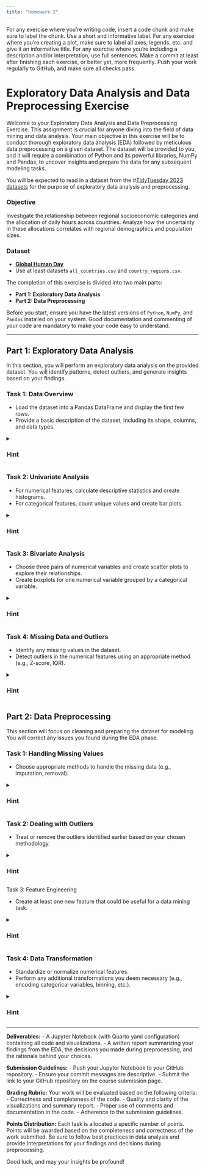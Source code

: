 ```yaml
---
title: "Homework 2"
---
```


For any exercise where you're writing code, insert a code chunk and make sure to label the chunk. Use a short and informative label. For any exercise where you're creating a plot, make sure to label all axes, legends, etc. and give it an informative title. For any exercise where you're including a description and/or interpretation, use full sentences. Make a commit at least after finishing each exercise, or better yet, more frequently. Push your work regularly to GitHub, and make sure all checks pass.

# Exploratory Data Analysis and Data Preprocessing Exercise

Welcome to your Exploratory Data Analysis and Data Preprocessing Exercise. This assignment is crucial for anyone diving into the field of data mining and data analysis. Your main objective in this exercise will be to conduct thorough exploratory data analysis (EDA) followed by meticulous data preprocessing on a given dataset. The dataset will be provided to you, and it will require a combination of Python and its powerful libraries, NumPy and Pandas, to uncover insights and prepare the data for any subsequent modeling tasks.

You will be expected to read in a dataset from the \#[TidyTuesday 2023 datasets](https://github.com/rfordatascience/tidytuesday/tree/master/data/2023) for the purpose of exploratory data analysis and preprocessing.

### Objective

Investigate the relationship between regional socioeconomic categories and the allocation of daily hours across countries. Analyze how the uncertainty in these allocations correlates with regional demographics and population sizes.

### Dataset

-   [**Global Human Day**](https://github.com/rfordatascience/tidytuesday/tree/master/data/2023/2023-09-12)
-   Use at least datasets `all_countries.csv` and `country_regions.csv`.

The completion of this exercise is divided into two main parts:

-   **Part 1: Exploratory Data Analysis**
-   **Part 2: Data Preprocessing**

Before you start, ensure you have the latest versions of `Python`, `NumPy`, and `Pandas` installed on your system. Good documentation and commenting of your code are mandatory to make your code easy to understand.

------------------------------------------------------------------------

## Part 1: Exploratory Data Analysis

In this section, you will perform an exploratory data analysis on the provided dataset. You will identify patterns, detect outliers, and generate insights based on your findings.

### Task 1: Data Overview

-   Load the dataset into a Pandas DataFrame and display the first few rows.
-   Provide a basic description of the dataset, including its shape, columns, and data types.

<details>

<summary>

<h3><b>Hint</b></h3>

</summary>

-   Use functions like `.head()`, `.shape`, `.columns`, and `.dtypes` to get an overview of your DataFrame.
-   Remember that `.info()` can be used to get a concise summary of the DataFrame including the non-null count and type of each column.

</details>

### Task 2: Univariate Analysis

-   For numerical features, calculate descriptive statistics and create histograms.
-   For categorical features, count unique values and create bar plots.

<details>

<summary>

<h3><b>Hint</b></h3>

</summary>

-   Use `.describe()` for a quick statistical summary of the numerical features.
-   Utilize `matplotlib` or `seaborn` libraries to create histograms (`hist()` or `sns.histplot()`).
-   For categorical data, `value_counts()` can help in understanding the distribution of classes, and you can plot the results using `bar()` or `sns.countplot()`.

</details>

### Task 3: Bivariate Analysis

-   Choose three pairs of numerical variables and create scatter plots to explore their relationships.
-   Create boxplots for one numerical variable grouped by a categorical variable.

<details>

<summary>

<h3><b>Hint</b></h3>

</summary>

-   When creating scatter plots with `plt.scatter()` or `sns.scatterplot()`, it might be helpful to color points by a third categorical variable using the hue parameter in Seaborn.
-   Use `sns.boxplot()` to create boxplots. Consider using the hue parameter if you have sub-categories within your categorical variable.

</details>

### Task 4: Missing Data and Outliers

-   Identify any missing values in the dataset.
-   Detect outliers in the numerical features using an appropriate method (e.g., Z-score, IQR).

<details>

<summary>

<h3><b>Hint</b></h3>

</summary>

-   The `.isnull()` method chained with `.sum()` can help identify missing values.
-   Consider using the `scipy.stats` module for Z-score computation or the `IQR` which is the range between the first and third quartile of your data distribution for outlier detection.

</details>

## Part 2: Data Preprocessing

This section will focus on cleaning and preparing the dataset for modeling. You will correct any issues you found during the EDA phase.

### Task 1: Handling Missing Values

-   Choose appropriate methods to handle the missing data (e.g., imputation, removal).

<details>

<summary>

<h3><b>Hint</b></h3>

</summary>

-   Imputation methods could involve using `.fillna()` with measures like mean (`data.mean()`) for numerical columns and mode (`data.mode().iloc[0]`) for categorical columns.
-   For removal, `.dropna()` is straightforward but consider the impact on your dataset size.

</details>

### Task 2: Dealing with Outliers

-   Treat or remove the outliers identified earlier based on your chosen methodology.

<details>

<summary>

<h3><b>Hint</b></h3>

</summary>

-   For outlier removal, you may use boolean indexing based on Z-scores or IQR to filter your data.
-   If you don't want to remove outliers, consider transforming them using methods such as log transformation.

</details>Task 3: Feature Engineering

-   Create at least one new feature that could be useful for a data mining task.

<details>

<summary>

<h3><b>Hint</b></h3>

</summary>

-   Think about the domain knowledge related to your dataset that could suggest new features. For instance, if you have date-time information, extracting the day of the week could be useful.
-   Also, combining features, if relevant, to create ratios or differences can often reveal useful insights.

</details>

### Task 4: Data Transformation

-   Standardize or normalize numerical features.
-   Perform any additional transformations you deem necessary (e.g., encoding categorical variables, binning, etc.).

<details>

<summary>

<h3><b>Hint</b></h3>

</summary>

-   For scaling, `StandardScaler` or `MinMaxScaler` from `sklearn.preprocessing` can be applied to numerical features.
-   For normalization, `np.log1p()` (log(1+x)) can help in managing skewed data.
-   Use `pd.get_dummies()` or `LabelEncoder`/`OneHotEncoder` from `sklearn.preprocessing` for encoding categorical variables.

</details>

------------------------------------------------------------------------

**Deliverables:** - A Jupyter Notebook (with Quarto yaml configuration) containing all code and visualizations. - A written report summarizing your findings from the EDA, the decisions you made during preprocessing, and the rationale behind your choices.

**Submission Guidelines:** - Push your Jupyter Notebook to your GitHub repository. - Ensure your commit messages are descriptive. - Submit the link to your GitHub repository on the course submission page.

**Grading Rubric:** Your work will be evaluated based on the following criteria: - Correctness and completeness of the code. - Quality and clarity of the visualizations and summary report. - Proper use of comments and documentation in the code. - Adherence to the submission guidelines.

**Points Distribution:** Each task is allocated a specific number of points. Points will be awarded based on the completeness and correctness of the work submitted. Be sure to follow best practices in data analysis and provide interpretations for your findings and decisions during preprocessing.

Good luck, and may your insights be profound!
